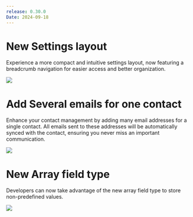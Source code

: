 ```yaml
---
release: 0.30.0
Date: 2024-09-18
---
```


# New Settings layout

Experience a more compact and intuitive settings layout, now featuring a breadcrumb navigation for easier access and better organization.

![](/images/releases/0.30/0.30-new-settings.png)

# Add Several emails for one contact

Enhance your contact management by adding many email addresses for a single contact. All emails sent to these addresses will be automatically synced with the contact, ensuring you never miss an important communication.

![](/images/releases/0.30/0.30-emails.png)

# New Array field type

Developers can now take advantage of the new array field type to store non-predefined values. 

![](/images/releases/0.30/0.30-array-field.png)